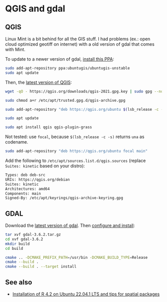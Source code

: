 # QGIS and gdal

## QGIS

Linux Mint is a bit behind for all the GIS stuff. I had problems (ex.: open cloud optimized geotiff on internet) with a old version of gdal that comes with Mint. 

To update to a newer version of gdal, [install this PPA](https://launchpad.net/~ubuntugis/+archive/ubuntu/ubuntugis-unstable):

```bash
sudo add-apt-repository ppa:ubuntugis/ubuntugis-unstable
sudo apt update
```

Then, the [latest version of QGIS](https://qgis.org/en/site/forusers/alldownloads.html):

```bash
wget -qO - https://qgis.org/downloads/qgis-2021.gpg.key | sudo gpg --no-default-keyring --keyring gnupg-ring:/etc/apt/trusted.gpg.d/qgis-archive.gpg --import

sudo chmod a+r /etc/apt/trusted.gpg.d/qgis-archive.gpg

sudo add-apt-repository "deb https://qgis.org/ubuntu $(lsb_release -c -s) main"

sudo apt update

sudo apt install qgis qgis-plugin-grass
```

Not tested: use `focal`, because `$(lsb_release -c -s)` returns `una` as codename.

```bash
sudo add-apt-repository "deb https://qgis.org/ubuntu focal main"
```

Add the following to `/etc/apt/sources.list.d/qgis.sources` (replace `Suites: kinetic` based on your distro):

```bash
Types: deb deb-src
URIs: https://qgis.org/debian
Suites: kinetic
Architectures: amd64
Components: main
Signed-By: /etc/apt/keyrings/qgis-archive-keyring.gpg
```
## GDAL

Download the [latest version of gdal](https://gdal.org/download.html). Then [configure and install](https://gdal.org/build_hints.html#build-hints):

```bash
tar xvf gdal-3.6.2.tar.gz
cd xvf gdal-3.6.2
mkdir build
cd build

cmake .. -DCMAKE_PREFIX_PATH=/usr/bin -DCMAKE_BUILD_TYPE=Release
cmake --build .
cmake --build . --target install
```
## See also

- [Installation of R 4.2 on Ubuntu 22.04.1 LTS and tips for spatial packages](https://rtask.thinkr.fr/installation-of-r-4-2-on-ubuntu-22-04-lts-and-tips-for-spatial-packages/)
